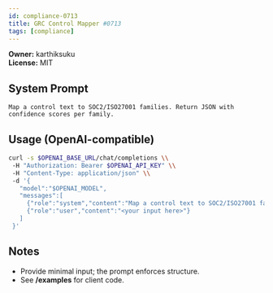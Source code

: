 ```yaml
---
id: compliance-0713
title: GRC Control Mapper #0713
tags: [compliance]
---
```


**Owner:** karthiksuku  
**License:** MIT

## System Prompt
```text
Map a control text to SOC2/ISO27001 families. Return JSON with confidence scores per family.
```

## Usage (OpenAI-compatible)
```bash
curl -s $OPENAI_BASE_URL/chat/completions \\
 -H "Authorization: Bearer $OPENAI_API_KEY" \\
 -H "Content-Type: application/json" \\
 -d '{
   "model":"$OPENAI_MODEL",
   "messages":[
     {"role":"system","content":"Map a control text to SOC2/ISO27001 families. Return JSON with confidence scores per family."},
     {"role":"user","content":"<your input here>"}
   ]
 }'
```

## Notes
- Provide minimal input; the prompt enforces structure.
- See **/examples** for client code.
